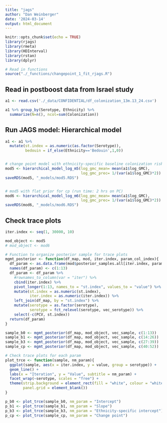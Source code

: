 ```yaml
---
title: "jags"
author: "Dan Weinberger"
date: '2024-03-14'
output: html_document
---
```


```r
knitr::opts_chunk$set(echo = TRUE)
library(rjags)
library(rmeta)
library(HDInterval)
library(rstan)
library(dplyr)

# Read in functions
source("./_functions/changepoint_1_fit_rjags.R")
```


## Read in postboost data from Israel study
```r
a1 <- read.csv('./_data/CONFIDENTIAL/df_colonization_13m.13_24.csv')

a1 %>% group_by(Serotype, Ethnicity) %>%
  summarize(N=n(), ncol=sum(Colonization))
```


## Run JAGS model: Hierarchical model
```r
a1 <- a1 %>%
  mutate(st.index = as.numeric(as.factor(Serotype)),
         bedouin = if_else(Ethnicity=='Bedouin',1,0))


# change point model with ethnicity-specific baseline colonization risk (run time: 2 hrs on PC)
mod5 <- hierarchical_model_log_m5(log_gmc_mean= mean(a1$log_GMC),
                                  log_gmc_prec= 1/(var(a1$log_GMC)*2))
saveRDS(mod5, "_models/mod5.RDS")


# mod5 with flat prior for cp (run time: 2 hrs on PC)
mod6 <- hierarchical_model_log_m6(log_gmc_mean= mean(a1$log_GMC),
                                  log_gmc_prec= 1/(var(a1$log_GMC)*2))
saveRDS(mod6, "_models/mod6.RDS")
```


## Check trace plots
```r
iter.index <- seq(1, 30000, 10)

mod_object <- mod5
# mod_object <- mod6

# Function to organize posterior sample for trace plots
mgmt_posterior <- function(df_map, mod, iter.index, param_col_index){
  df_param <- as.data.frame(mod$posterior_samples.all[iter.index, param_col_index])
  names(df_param) <- c(1:13)
  df_param <- df_param %>% 
    #rownames_to_column(var = "iter") %>% 
    cbind(iter.index) %>% 
    pivot_longer(1:13, names_to = "st.index", values_to = "value") %>% 
    mutate(st.index = as.numeric(st.index),
           iter.index = as.numeric(iter.index)) %>% 
    left_join(df_map, by = "st.index") %>% 
    mutate(serotype = as.factor(serotype),
           serotype = fct_relevel(serotype, vec_serotype)) %>% 
    select(-c(PCV, st.index))
  return(df_param)
}

sample_b0 <- mgmt_posterior(df_map, mod_object, vec_sample, c(1:13))
sample_b1 <- mgmt_posterior(df_map, mod_object, vec_sample, c(14:26))
sample_b3 <- mgmt_posterior(df_map, mod_object, vec_sample, c(27:39))
sample_cp <- mgmt_posterior(df_map, mod_object, vec_sample, c(40:52))

# Check trace plots for each param
plot_trce <- function(sample, nm_param){
  ggplot(sample, aes(x = iter.index, y = value, group = serotype)) +
  geom_line() +
  labs(x = "Iteration", y = "Value", subtitle = nm_param) +
  facet_wrap(~serotype, scales = "free") +
  theme(strip.background = element_rect(fill = "white", colour = "white"),
        panel.grid = element_blank())
}

p_b0 <- plot_trce(sample_b0, nm_param = "Intercept")
p_b1 <- plot_trce(sample_b1, nm_param = "Slope")
p_b3 <- plot_trce(sample_b3, nm_param = "Ethnicity-specific intercept")
p_cp <- plot_trce(sample_cp, nm_param = "Change point")
```
